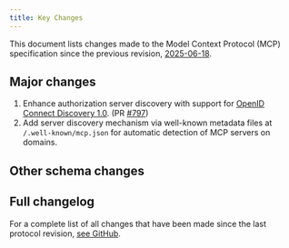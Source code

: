 ```yaml
---
title: Key Changes
---
```


<div id="enable-section-numbers" />

This document lists changes made to the Model Context Protocol (MCP) specification since
the previous revision, [2025-06-18](/specification/2025-06-18).

## Major changes

1. Enhance authorization server discovery with support for [OpenID Connect Discovery 1.0](https://openid.net/specs/openid-connect-discovery-1_0.html). (PR [#797](https://github.com/modelcontextprotocol/modelcontextprotocol/pull/797))
2. Add server discovery mechanism via well-known metadata files at `/.well-known/mcp.json` for automatic detection of MCP servers on domains.

## Other schema changes

## Full changelog

For a complete list of all changes that have been made since the last protocol revision,
[see GitHub](https://github.com/modelcontextprotocol/specification/compare/2025-06-18...draft).
